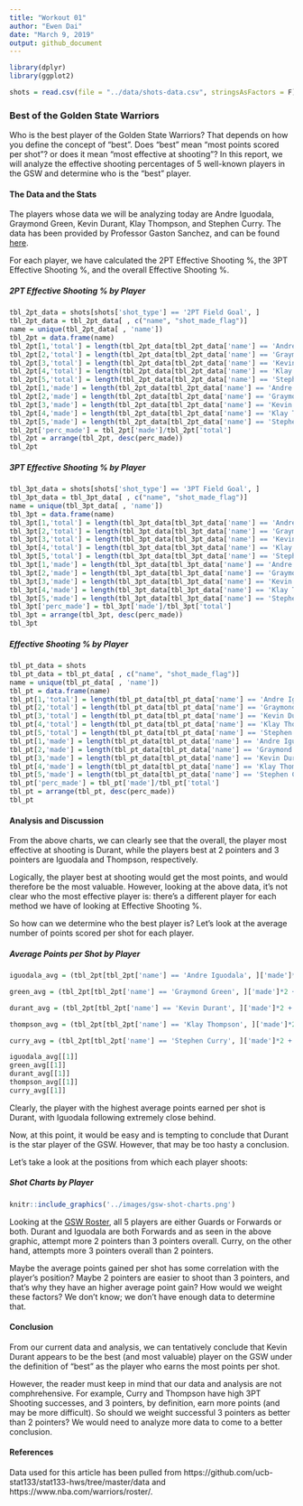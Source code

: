 ```yaml
---
title: "Workout 01"
author: "Ewen Dai"
date: "March 9, 2019"
output: github_document
---
```


```r
library(dplyr)
library(ggplot2)

shots = read.csv(file = "../data/shots-data.csv", stringsAsFactors = F)
```

### Best of the Golden State Warriors

Who is the best player of the Golden State Warriors? That depends on how you define the concept of "best". Does "best" mean "most points scored per shot"? or does it mean "most effective at shooting"? In this report, we will analyze the effective shooting percentages of 5 well-known players in the GSW and determine who is the "best" player. 

#### The Data and the Stats
The players whose data we will be analyzing today are Andre Iguodala, Graymond Green, Kevin Durant, Klay Thompson, and Stephen Curry. The data has been provided by Professor Gaston Sanchez, and can be found [here](https://github.com/ucb-stat133/stat133-hws/tree/master/data).

For each player, we have calculated the 2PT Effective Shooting %, the 3PT Effective Shooting %, and the overall Effective Shooting %.

##### 2PT Effective Shooting % by Player
```r
tbl_2pt_data = shots[shots['shot_type'] == '2PT Field Goal', ]
tbl_2pt_data = tbl_2pt_data[ , c("name", "shot_made_flag")]
name = unique(tbl_2pt_data[ , 'name'])
tbl_2pt = data.frame(name)
tbl_2pt[1,'total'] = length(tbl_2pt_data[tbl_2pt_data['name'] == 'Andre Iguodala'])
tbl_2pt[2,'total'] = length(tbl_2pt_data[tbl_2pt_data['name'] == 'Graymond Green'])
tbl_2pt[3,'total'] = length(tbl_2pt_data[tbl_2pt_data['name'] == 'Kevin Durant'])
tbl_2pt[4,'total'] = length(tbl_2pt_data[tbl_2pt_data['name'] == 'Klay Thompson'])
tbl_2pt[5,'total'] = length(tbl_2pt_data[tbl_2pt_data['name'] == 'Stephen Curry'])
tbl_2pt[1,'made'] = length(tbl_2pt_data[tbl_2pt_data['name'] == 'Andre Iguodala' & tbl_2pt_data['shot_made_flag'] == 'shot_yes'])
tbl_2pt[2,'made'] = length(tbl_2pt_data[tbl_2pt_data['name'] == 'Graymond Green' & tbl_2pt_data['shot_made_flag'] == 'shot_yes'])
tbl_2pt[3,'made'] = length(tbl_2pt_data[tbl_2pt_data['name'] == 'Kevin Durant' & tbl_2pt_data['shot_made_flag'] == 'shot_yes'])
tbl_2pt[4,'made'] = length(tbl_2pt_data[tbl_2pt_data['name'] == 'Klay Thompson' & tbl_2pt_data['shot_made_flag'] == 'shot_yes'])
tbl_2pt[5,'made'] = length(tbl_2pt_data[tbl_2pt_data['name'] == 'Stephen Curry' & tbl_2pt_data['shot_made_flag'] == 'shot_yes'])
tbl_2pt['perc_made'] = tbl_2pt['made']/tbl_2pt['total']
tbl_2pt = arrange(tbl_2pt, desc(perc_made))
tbl_2pt
```

##### 3PT Effective Shooting % by Player
```r
tbl_3pt_data = shots[shots['shot_type'] == '3PT Field Goal', ]
tbl_3pt_data = tbl_3pt_data[ , c("name", "shot_made_flag")]
name = unique(tbl_3pt_data[ , 'name'])
tbl_3pt = data.frame(name)
tbl_3pt[1,'total'] = length(tbl_3pt_data[tbl_3pt_data['name'] == 'Andre Iguodala'])
tbl_3pt[2,'total'] = length(tbl_3pt_data[tbl_3pt_data['name'] == 'Graymond Green'])
tbl_3pt[3,'total'] = length(tbl_3pt_data[tbl_3pt_data['name'] == 'Kevin Durant'])
tbl_3pt[4,'total'] = length(tbl_3pt_data[tbl_3pt_data['name'] == 'Klay Thompson'])
tbl_3pt[5,'total'] = length(tbl_3pt_data[tbl_3pt_data['name'] == 'Stephen Curry'])
tbl_3pt[1,'made'] = length(tbl_3pt_data[tbl_3pt_data['name'] == 'Andre Iguodala' & tbl_3pt_data['shot_made_flag'] == 'shot_yes'])
tbl_3pt[2,'made'] = length(tbl_3pt_data[tbl_3pt_data['name'] == 'Graymond Green' & tbl_3pt_data['shot_made_flag'] == 'shot_yes'])
tbl_3pt[3,'made'] = length(tbl_3pt_data[tbl_3pt_data['name'] == 'Kevin Durant' & tbl_3pt_data['shot_made_flag'] == 'shot_yes'])
tbl_3pt[4,'made'] = length(tbl_3pt_data[tbl_3pt_data['name'] == 'Klay Thompson' & tbl_3pt_data['shot_made_flag'] == 'shot_yes'])
tbl_3pt[5,'made'] = length(tbl_3pt_data[tbl_3pt_data['name'] == 'Stephen Curry' & tbl_3pt_data['shot_made_flag'] == 'shot_yes'])
tbl_3pt['perc_made'] = tbl_3pt['made']/tbl_3pt['total']
tbl_3pt = arrange(tbl_3pt, desc(perc_made))
tbl_3pt
```

##### Effective Shooting % by Player
```r
tbl_pt_data = shots
tbl_pt_data = tbl_pt_data[ , c("name", "shot_made_flag")]
name = unique(tbl_pt_data[ , 'name'])
tbl_pt = data.frame(name)
tbl_pt[1,'total'] = length(tbl_pt_data[tbl_pt_data['name'] == 'Andre Iguodala'])
tbl_pt[2,'total'] = length(tbl_pt_data[tbl_pt_data['name'] == 'Graymond Green'])
tbl_pt[3,'total'] = length(tbl_pt_data[tbl_pt_data['name'] == 'Kevin Durant'])
tbl_pt[4,'total'] = length(tbl_pt_data[tbl_pt_data['name'] == 'Klay Thompson'])
tbl_pt[5,'total'] = length(tbl_pt_data[tbl_pt_data['name'] == 'Stephen Curry'])
tbl_pt[1,'made'] = length(tbl_pt_data[tbl_pt_data['name'] == 'Andre Iguodala' & tbl_pt_data['shot_made_flag'] == 'shot_yes'])
tbl_pt[2,'made'] = length(tbl_pt_data[tbl_pt_data['name'] == 'Graymond Green' & tbl_pt_data['shot_made_flag'] == 'shot_yes'])
tbl_pt[3,'made'] = length(tbl_pt_data[tbl_pt_data['name'] == 'Kevin Durant' & tbl_pt_data['shot_made_flag'] == 'shot_yes'])
tbl_pt[4,'made'] = length(tbl_pt_data[tbl_pt_data['name'] == 'Klay Thompson' & tbl_pt_data['shot_made_flag'] == 'shot_yes'])
tbl_pt[5,'made'] = length(tbl_pt_data[tbl_pt_data['name'] == 'Stephen Curry' & tbl_pt_data['shot_made_flag'] == 'shot_yes'])
tbl_pt['perc_made'] = tbl_pt['made']/tbl_pt['total']
tbl_pt = arrange(tbl_pt, desc(perc_made))
tbl_pt
```

#### Analysis and Discussion
From the above charts, we can clearly see that the overall, the player most effective at shooting is Durant, while the players best at 2 pointers and 3 pointers are Iguodala and Thompson, respectively. 

Logically, the player best at shooting would get the most points, and would therefore be the most valuable. However, looking at the above data, it's not clear who the most effective player is: there's a different player for each method we have of looking at Effective Shooting %.

So how can we determine who the best player is? Let's look at the average number of points scored per shot for each player.

##### Average Points per Shot by Player
```r
iguodala_avg = (tbl_2pt[tbl_2pt['name'] == 'Andre Iguodala', ]['made']*2 + tbl_3pt[tbl_3pt['name'] == 'Andre Iguodala', ]['made']*3)/tbl_pt[tbl_pt['name'] == 'Andre Iguodala', ]['total']

green_avg = (tbl_2pt[tbl_2pt['name'] == 'Graymond Green', ]['made']*2 + tbl_3pt[tbl_3pt['name'] == 'Graymond Green', ]['made']*3)/tbl_pt[tbl_pt['name'] == 'Graymond Green', ]['total']

durant_avg = (tbl_2pt[tbl_2pt['name'] == 'Kevin Durant', ]['made']*2 + tbl_3pt[tbl_3pt['name'] == 'Kevin Durant', ]['made']*3)/tbl_pt[tbl_pt['name'] == 'Kevin Durant', ]['total']

thompson_avg = (tbl_2pt[tbl_2pt['name'] == 'Klay Thompson', ]['made']*2 + tbl_3pt[tbl_3pt['name'] == 'Klay Thompson', ]['made']*3)/tbl_pt[tbl_pt['name'] == 'Klay Thompson', ]['total']

curry_avg = (tbl_2pt[tbl_2pt['name'] == 'Stephen Curry', ]['made']*2 + tbl_3pt[tbl_3pt['name'] == 'Stephen Curry', ]['made']*3)/tbl_pt[tbl_pt['name'] == 'Stephen Curry', ]['total']
```
```r
iguodala_avg[[1]]
green_avg[[1]]
durant_avg[[1]]
thompson_avg[[1]]
curry_avg[[1]]
```

Clearly, the player with the highest average points earned per shot is Durant, with Iguodala following extremely close behind.

Now, at this point, it would be easy and is tempting to conclude that Durant is the star player of the GSW. However, that may be too hasty a conclusion.

Let's take a look at the positions from which each player shoots:

##### Shot Charts by Player
```r
knitr::include_graphics('../images/gsw-shot-charts.png')
```

Looking at the [GSW Roster](https://www.nba.com/warriors/roster/), all 5 players are either Guards or Forwards or both. Durant and Iguodala are both Forwards and as seen in the above graphic, attempt more 2 pointers than 3 pointers overall. Curry, on the other hand, attempts more 3 pointers overall than 2 pointers. 

Maybe the average points gained per shot has some correlation with the player's position? Maybe 2 pointers are easier to shoot than 3 pointers, and that's why they have an higher average point gain? How would we weight these factors? We don't know; we don't have enough data to determine that. 

#### Conclusion

From our current data and analysis, we can tentatively conclude that Kevin Durant appears to be the best (and most valuable) player on the GSW under the definition of "best" as the player who earns the most points per shot. 

However, the reader must keep in mind that our data and analysis are not comphrehensive. For example, Curry and Thompson have high 3PT Shooting successes, and 3 pointers, by definition, earn more points (and may be more difficult). So should we weight successful 3 pointers as better than 2 pointers? We would need to analyze more data to come to a better conclusion.

#### References
Data used for this article has been pulled from https://github.com/ucb-stat133/stat133-hws/tree/master/data and https://www.nba.com/warriors/roster/. 

